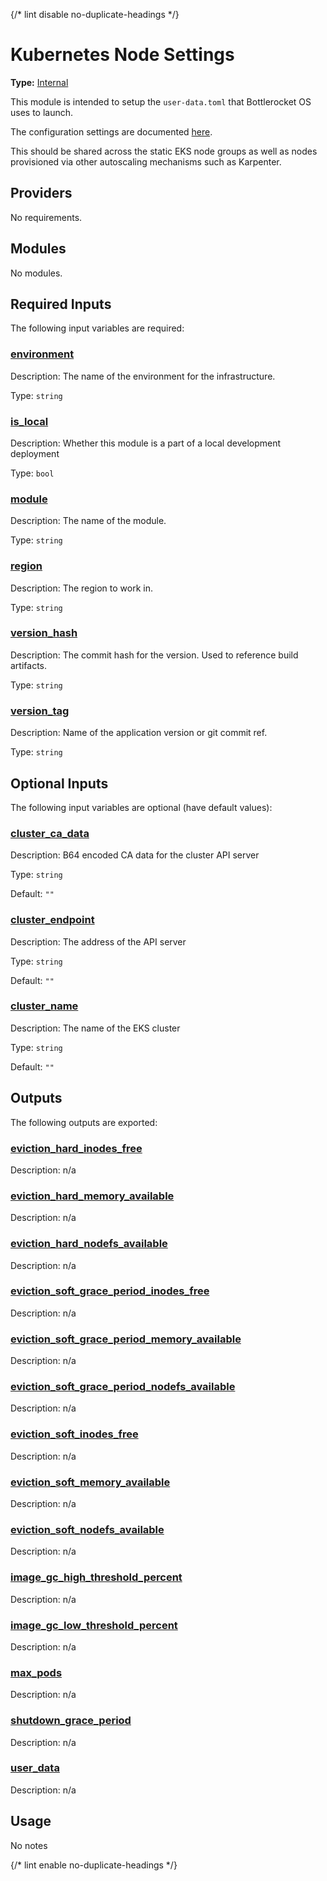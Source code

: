 {/* lint disable no-duplicate-headings */}

# Kubernetes Node Settings

**Type:** [Internal](./overview)

This module is intended to setup the `user-data.toml` that Bottlerocket OS uses to launch.

The configuration settings are documented [here](https://github.com/bottlerocket-os/bottlerocket).

This should be shared across the static EKS node groups
as well as nodes provisioned via other autoscaling
mechanisms such as Karpenter.

## Providers

No requirements.

## Modules

No modules.

## Required Inputs

The following input variables are required:

### <a name="input_environment"></a> [environment](#input\_environment)

Description: The name of the environment for the infrastructure.

Type: `string`

### <a name="input_is_local"></a> [is\_local](#input\_is\_local)

Description: Whether this module is a part of a local development deployment

Type: `bool`

### <a name="input_module"></a> [module](#input\_module)

Description: The name of the module.

Type: `string`

### <a name="input_region"></a> [region](#input\_region)

Description: The region to work in.

Type: `string`

### <a name="input_version_hash"></a> [version\_hash](#input\_version\_hash)

Description: The commit hash for the version. Used to reference build artifacts.

Type: `string`

### <a name="input_version_tag"></a> [version\_tag](#input\_version\_tag)

Description: Name of the application version or git commit ref.

Type: `string`

## Optional Inputs

The following input variables are optional (have default values):

### <a name="input_cluster_ca_data"></a> [cluster\_ca\_data](#input\_cluster\_ca\_data)

Description: B64 encoded CA data for the cluster API server

Type: `string`

Default: `""`

### <a name="input_cluster_endpoint"></a> [cluster\_endpoint](#input\_cluster\_endpoint)

Description: The address of the API server

Type: `string`

Default: `""`

### <a name="input_cluster_name"></a> [cluster\_name](#input\_cluster\_name)

Description: The name of the EKS cluster

Type: `string`

Default: `""`

## Outputs

The following outputs are exported:

### <a name="output_eviction_hard_inodes_free"></a> [eviction\_hard\_inodes\_free](#output\_eviction\_hard\_inodes\_free)

Description: n/a

### <a name="output_eviction_hard_memory_available"></a> [eviction\_hard\_memory\_available](#output\_eviction\_hard\_memory\_available)

Description: n/a

### <a name="output_eviction_hard_nodefs_available"></a> [eviction\_hard\_nodefs\_available](#output\_eviction\_hard\_nodefs\_available)

Description: n/a

### <a name="output_eviction_soft_grace_period_inodes_free"></a> [eviction\_soft\_grace\_period\_inodes\_free](#output\_eviction\_soft\_grace\_period\_inodes\_free)

Description: n/a

### <a name="output_eviction_soft_grace_period_memory_available"></a> [eviction\_soft\_grace\_period\_memory\_available](#output\_eviction\_soft\_grace\_period\_memory\_available)

Description: n/a

### <a name="output_eviction_soft_grace_period_nodefs_available"></a> [eviction\_soft\_grace\_period\_nodefs\_available](#output\_eviction\_soft\_grace\_period\_nodefs\_available)

Description: n/a

### <a name="output_eviction_soft_inodes_free"></a> [eviction\_soft\_inodes\_free](#output\_eviction\_soft\_inodes\_free)

Description: n/a

### <a name="output_eviction_soft_memory_available"></a> [eviction\_soft\_memory\_available](#output\_eviction\_soft\_memory\_available)

Description: n/a

### <a name="output_eviction_soft_nodefs_available"></a> [eviction\_soft\_nodefs\_available](#output\_eviction\_soft\_nodefs\_available)

Description: n/a

### <a name="output_image_gc_high_threshold_percent"></a> [image\_gc\_high\_threshold\_percent](#output\_image\_gc\_high\_threshold\_percent)

Description: n/a

### <a name="output_image_gc_low_threshold_percent"></a> [image\_gc\_low\_threshold\_percent](#output\_image\_gc\_low\_threshold\_percent)

Description: n/a

### <a name="output_max_pods"></a> [max\_pods](#output\_max\_pods)

Description: n/a

### <a name="output_shutdown_grace_period"></a> [shutdown\_grace\_period](#output\_shutdown\_grace\_period)

Description: n/a

### <a name="output_user_data"></a> [user\_data](#output\_user\_data)

Description: n/a

## Usage

No notes

{/* lint enable no-duplicate-headings */}
